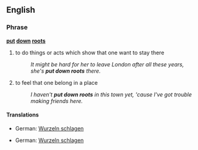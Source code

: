 ==English==
===Phrase===
'''[[put]] [[down]] [[roots]]'''

# {{idiom}} to do things or acts which show that one want to stay there
#:''It might be hard for her to leave London after all these years, she's '''put down roots''' there.''
# {{idiom}} to feel that one belong in a place
#:''I haven't '''put down roots''' in this town yet, 'cause I've got trouble making friends here.''

====Translations====
{{trans-top|to do things or acts which show that one want to stay there}}
*German: [[Wurzeln schlagen]]
{{trans-mid}}
{{trans-bottom}}

{{trans-top|to feel that one belong in a place}}
*German: [[Wurzeln schlagen]]
{{trans-mid}}
{{trans-bottom}}